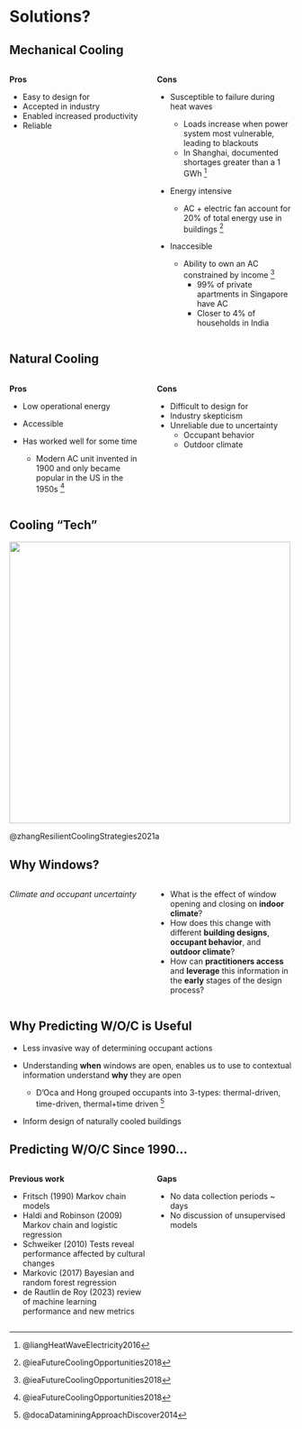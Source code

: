 # Solutions? 

## Mechanical Cooling 
:::: {.columns}

::: {.column width="50%"}
**Pros**

- Easy to design for 
- Accepted in industry 
- Enabled increased productivity 
- Reliable
:::



::: {.column width="50%" .fragment .incremental}
**Cons** 

- Susceptible to failure during heat waves 

  ::: {.small-bullet}
  - Loads increase when power system most vulnerable, leading to blackouts 
  - In Shanghai, documented shortages greater than a 1 GWh ^[@liangHeatWaveElectricity2016]
  :::

- Energy intensive 

  ::: {.small-bullet}
  - AC + electric fan account for 20% of total energy use in buildings ^[@ieaFutureCoolingOpportunities2018]
  :::

- Inaccesible 

  ::: {.small-bullet}
  - Ability to own an AC constrained by income ^[@ieaFutureCoolingOpportunities2018]
    - 99% of private apartments in Singapore have AC
    - Closer to 4% of households in India 
  :::
:::

::::

<!-- ## Viscous Cycle  -->
<!-- TODO figure of visous cycle  -->


## Natural Cooling 
:::: {.columns}

::: {.column width="50%"}
**Pros**

- Low operational energy 
- Accessible 
- Has worked well for some time 

  ::: {.small-bullet}
  - Modern AC unit invented in 1900 and only became popular in the US in the 1950s ^[@ieaFutureCoolingOpportunities2018]
  :::
:::

::: {.column width="50%" .fragment}
**Cons**

- Difficult to design for 
- Industry skepticism 
- Unreliable due to uncertainty 
  - Occupant behavior 
  - Outdoor climate 

:::

::::


## Cooling "Tech"
![](figures/background/cooling_strategies.png){height=500 fig-align="center"}

::: aside
@zhangResilientCoolingStrategies2021a
:::


## Why Windows?
:::: {.columns }



::: {.column width="50%"}

:::{.styled-side}
  *Climate and occupant uncertainty*
:::

:::


::: {.column width="50%"}

:::{.incremental}

  - What is the effect of window opening and closing on **indoor climate**?
  - How does this change with different **building designs**, **occupant behavior**, and **outdoor climate**?
  - How can **practitioners access** and **leverage** this information in the **early** stages of the design process? 

:::

:::

::::

## Why Predicting W/O/C is Useful

::: {.incremental}
- Less invasive way of determining occupant actions

- Understanding **when** windows are open, enables us to use to contextual information understand **why** they are open

  :::{.small-bullet}
  - D'Oca and Hong grouped occupants into 3-types: thermal-driven, time-driven, thermal+time driven ^[@docaDataminingApproachDiscover2014]
  :::

- Inform design of naturally cooled buildings
:::






## Predicting W/O/C Since 1990...  

:::: {.columns }

::: {.column width="50%"  .incremental}

**Previous work**

- Fritsch (1990) Markov chain models 
- Haldi and Robinson (2009) Markov chain and logistic regression 
- Schweiker (2010) Tests reveal performance affected by cultural changes
- Markovic (2017) Bayesian and random forest regression 
- de Rautlin de Roy (2023) review of machine learning performance and new metrics 

:::

::: {.column width="50%" .incremental}

**Gaps**

- No data collection periods ~ days
- No discussion of unsupervised models 

:::

::::